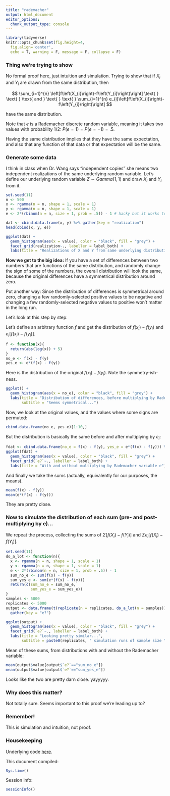 ```yaml
---
title: "rademacher"
output: html_document
editor_options: 
  chunk_output_type: console
---
```


```r
library(tidyverse)
knitr::opts_chunk$set(fig.height=4,
  fig.align='center',
  echo = T, warning = F, message = F, collapse = F)
```

### Thing we're trying to show

No formal proof here, just intuition and simulation. Trying to show that if $X_i$ and $Y_i$ are drawn from the same distribution, then

$$
\sum_{i=1}^{n} \left[f\left(X_{i}\right)-f\left(Y_{i}\right)\right]
\text{ } \text{ } \text{  and  } \text{ } \text{ }
\sum_{i=1}^{n} e_{i}\left[f\left(X_{i}\right)-f\left(Y_{i}\right)\right]
$$

have the same distribution.

Note that $e$ is a Rademacher discrete random variable, meaning it takes two values with probability 1/2: $P(e = 1) = P(e = -1) = .5$.

Having the same distribution implies that they have the same expectation, and also that any function of that data or that expectation will be the same.

### Generate some data

I think in class when Dr. Wang says "independent copies" she means two independent realizations of the same underlying random variable. Let's define our underlying random variable $Z \sim Gamma(1,1)$ and draw $X_i$ and $Y_i$ from it.

```r
set.seed(11)
n <- 500
x <- rgamma(n = n, shape = 1, scale = 1)
y <- rgamma(n = n, shape = 1, scale = 1)
e <- 2*(rbinom(n = n, size = 1, prob = .5)) - 1 # hacky but it works to make rademacher
```

```r
dat <- cbind.data.frame(x, y) %>% gather(key = "realization")
head(cbind(x, y, e))
```

```r
ggplot(dat) +
  geom_histogram(aes(x = value), color = "black", fill = "grey") +
  facet_grid(realization~., labeller = label_both) +
  labs(title = "Realizations of X and Y from same underlying distribution")
```

**Now we get to the big idea:** If you have a set of differences between two numbers that are functions of the same distribution, and randomly change the sign of some of the numbers, the overall distribution will look the same, because the original differences have a symmetrical distribution around zero.

Put another way: Since the distribution of differences is symmetrical around zero, changing a few randomly-selected positive values to be negative and changing a few randomly-selected negative values to positive won't matter in the long run.

Let's look at this step by step:

Let's define an arbitrary function $f$ and get the distribution of $f(x_i) - f(y_i)$ and $e_i[f(x_i) - f(y_i)]$.

```r
f <- function(x){
  return(abs(log(x)) + 5)
}
no_e <- f(x) - f(y)
yes_e <- e*(f(x) - f(y))
```

Here is the distribution of the original $f(x_i) - f(y_i)$. Note the symmetry-ish-ness.

```r
ggplot() +
  geom_histogram(aes(x = no_e), color = "black", fill = "grey") +
  labs(title = "Distribution of differences, before multiplying by Rademacher variable e",
       subtitle = "Seems symmetrical...")
```

Now, we look at the original values, and the values where some signs are permuted:

```r
cbind.data.frame(no_e, yes_e)[1:10,]
```

But the distribution is basically the same before and after multiplying by $e_i$:

```r
fdat <- cbind.data.frame(no_e = f(x) - f(y), yes_e = e*(f(x) - f(y))) %>% gather(key = "e?")
ggplot(fdat) +
  geom_histogram(aes(x = value), color = "black", fill = "grey") +
  facet_grid(`e?`~., labeller = label_both) +
  labs(title = "With and without multiplying by Rademacher variable e")
```

And finally we take the sums (actually, equivalently for our purposes, the means).

```r
mean(f(x) - f(y))
mean(e*(f(x) - f(y)))
```

They are pretty close.

### Now to simulate the distribution of each sum (pre- and post-multiplying by e)...

We repeat the process, collecting the sums of $\Sigma [f(X_i)-f(Y_i)]$ and $\Sigma e_i [f(X_i)-f(Y_i)]$.

```r
set.seed(11)
do_a_lot <- function(n){
  x <- rgamma(n = n, shape = 1, scale = 1)
  y <- rgamma(n = n, shape = 1, scale = 1)
  e <- 2*(rbinom(n = n, size = 1, prob = .5)) - 1
  sum_no_e <- sum(f(x) - f(y))
  sum_yes_e <- sum(e*(f(x) - f(y)))
  return(c(sum_no_e = sum_no_e,
           sum_yes_e = sum_yes_e))
}
samples <- 5000
replicates <- 5000
output <- data.frame(t(replicate(n = replicates, do_a_lot(n = samples)))) %>%
  gather(key = "e?")
```

```r
ggplot(output) +
  geom_histogram(aes(x = value), color = "black", fill = "grey") +
  facet_grid(`e?`~., labeller = label_both) +
  labs(title = "Looking pretty similar...",
       subtitle = paste0(replicates, " simulation runs of sample size ", samples))
```

Mean of these sums, from distributions with and without the Rademacher variable:

```r
mean(output$value[output$`e?`=="sum_no_e"])
mean(output$value[output$`e?`=="sum_yes_e"])
```

Looks like the two are pretty darn close. yayyyyy.

### Why does this matter?

Not totally sure. Seems important to this proof we're leading up to?


### Remember!

This is simulation and intuition, not proof.


### Housekeeping

Underlying code [here](https://github.com/joshua-nugent/joshua-nugent.github.io/blob/master/rando/rademacher.Rmd).

This document compiled:

```r
Sys.time()
```

Session info: 
```r
sessionInfo()
```






